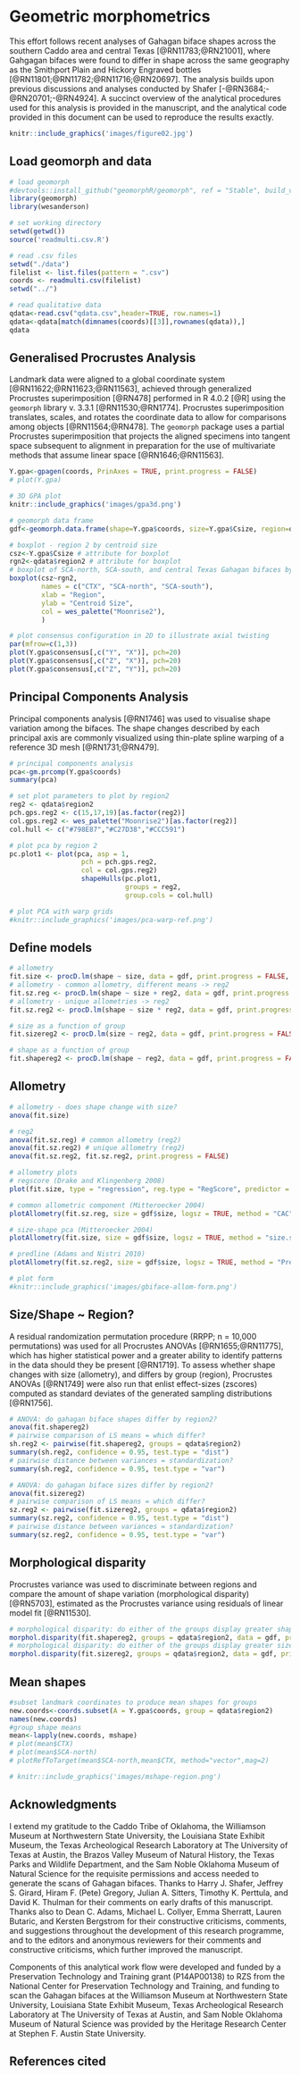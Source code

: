 # Geometric morphometrics

This effort follows recent analyses of Gahagan biface shapes across the southern Caddo area and central Texas [@RN11783;@RN21001], where Gahgagan bifaces were found to differ in shape across the same geography as the Smithport Plain and Hickory Engraved bottles [@RN11801;@RN11782;@RN11716;@RN20697]. The analysis builds upon previous discussions and analyses conducted by Shafer [-@RN3684;-@RN20701;-@RN4924]. A succinct overview of the analytical procedures used for this analysis is provided in the manuscript, and the analytical code provided in this document can be used to reproduce the results exactly.

```r
knitr::include_graphics('images/figure02.jpg')
```

## Load geomorph and data

```r
# load geomorph
#devtools::install_github("geomorphR/geomorph", ref = "Stable", build_vignettes = TRUE)
library(geomorph)
library(wesanderson)

# set working directory
setwd(getwd())
source('readmulti.csv.R')

# read .csv files
setwd("./data")
filelist <- list.files(pattern = ".csv")
coords <- readmulti.csv(filelist)
setwd("../")

# read qualitative data
qdata<-read.csv("qdata.csv",header=TRUE, row.names=1)
qdata<-qdata[match(dimnames(coords)[[3]],rownames(qdata)),]
qdata
```

## Generalised Procrustes Analysis

Landmark data were aligned to a global coordinate system [@RN11622;@RN11623;@RN11563], achieved through generalized Procrustes superimposition [@RN478] performed in R 4.0.2 [@R] using the `geomorph` library v. 3.3.1 [@RN11530;@RN1774]. Procrustes superimposition translates, scales, and rotates the coordinate data to allow for comparisons among objects [@RN11564;@RN478]. The `geomorph` package uses a partial Procrustes superimposition that projects the aligned specimens into tangent space subsequent to alignment in preparation for the use of multivariate methods that assume linear space [@RN1646;@RN11563]. 

```r
Y.gpa<-gpagen(coords, PrinAxes = TRUE, print.progress = FALSE)
# plot(Y.gpa)

# 3D GPA plot
knitr::include_graphics('images/gpa3d.png')
```

```r
# geomorph data frame
gdf<-geomorph.data.frame(shape=Y.gpa$coords, size=Y.gpa$Csize, region=qdata$region, region2=qdata$region2) 

# boxplot - region 2 by centroid size
csz<-Y.gpa$Csize # attribute for boxplot
rgn2<-qdata$region2 # attribute for boxplot
# boxplot of SCA-north, SCA-south, and central Texas Gahagan bifaces by centroid size
boxplot(csz~rgn2, 
        names = c("CTX", "SCA-north", "SCA-south"),
        xlab = "Region",
        ylab = "Centroid Size",
        col = wes_palette("Moonrise2"),
        )
```

```r
# plot consensus configuration in 2D to illustrate axial twisting
par(mfrow=c(1,3))
plot(Y.gpa$consensus[,c("Y", "X")], pch=20)
plot(Y.gpa$consensus[,c("Z", "X")], pch=20)
plot(Y.gpa$consensus[,c("Z", "Y")], pch=20)
```

## Principal Components Analysis

Principal components analysis [@RN1746] was used to visualise shape variation among the bifaces. The shape changes described by each principal axis are commonly visualized using thin-plate spline warping of a reference 3D mesh [@RN1731;@RN479]. 

```r
# principal components analysis
pca<-gm.prcomp(Y.gpa$coords)
summary(pca)

# set plot parameters to plot by region2
reg2 <- qdata$region2
pch.gps.reg2 <- c(15,17,19)[as.factor(reg2)]
col.gps.reg2 <- wes_palette("Moonrise2")[as.factor(reg2)]
col.hull <- c("#798E87","#C27D38","#CCC591")

# plot pca by region 2
pc.plot1 <- plot(pca, asp = 1,
                  pch = pch.gps.reg2,
                  col = col.gps.reg2)
                  shapeHulls(pc.plot1, 
                             groups = reg2,
                             group.cols = col.hull)
```

```r
# plot PCA with warp grids
#knitr::include_graphics('images/pca-warp-ref.png')
```

## Define models

```r
# allometry
fit.size <- procD.lm(shape ~ size, data = gdf, print.progress = FALSE, iter = 9999)
# allometry - common allometry, different means -> reg2
fit.sz.reg <- procD.lm(shape ~ size + reg2, data = gdf, print.progress = FALSE, iter = 9999)
# allometry - unique allometries -> reg2
fit.sz.reg2 <- procD.lm(shape ~ size * reg2, data = gdf, print.progress = FALSE, iter = 9999)

# size as a function of group
fit.sizereg2 <- procD.lm(size ~ reg2, data = gdf, print.progress = FALSE, iter = 9999)

# shape as a function of group
fit.shapereg2 <- procD.lm(shape ~ reg2, data = gdf, print.progress = FALSE, iter = 9999)
```

## Allometry

```r
# allometry - does shape change with size?
anova(fit.size)

# reg2
anova(fit.sz.reg) # common allometry (reg2)
anova(fit.sz.reg2) # unique allometry (reg2)
anova(fit.sz.reg2, fit.sz.reg2, print.progress = FALSE)

# allometry plots
# regscore (Drake and Klingenberg 2008)
plot(fit.size, type = "regression", reg.type = "RegScore", predictor = log(gdf$size), pch = pch.gps.reg2, col = col.gps.reg2)

# common allometric component (Mitteroecker 2004)
plotAllometry(fit.sz.reg, size = gdf$size, logsz = TRUE, method = "CAC", pch = pch.gps.reg2, col = col.gps.reg2)

# size-shape pca (Mitteroecker 2004)
plotAllometry(fit.size, size = gdf$size, logsz = TRUE, method = "size.shape", pch = pch.gps.reg2, col = col.gps.reg2)

# predline (Adams and Nistri 2010)
plotAllometry(fit.sz.reg2, size = gdf$size, logsz = TRUE, method = "PredLine", pch = pch.gps.reg2, col = col.gps.reg2)
```

```r

# plot form
#knitr::include_graphics('images/gbiface-allom-form.png')
```

## Size/Shape ~ Region?

A residual randomization permutation procedure (RRPP; n = 10,000 permutations) was used for all Procrustes ANOVAs [@RN1655;@RN11775], which has higher statistical power and a greater ability to identify patterns in the data should they be present [@RN1719]. To assess whether shape changes with size (allometry), and differs by group (region), Procrustes ANOVAs [@RN1749] were also run that enlist effect-sizes (zscores) computed as standard deviates of the generated sampling distributions [@RN1756]. 

```r
# ANOVA: do gahagan biface shapes differ by region2?
anova(fit.shapereg2)
# pairwise comparison of LS means = which differ?
sh.reg2 <- pairwise(fit.shapereg2, groups = qdata$region2)
summary(sh.reg2, confidence = 0.95, test.type = "dist")
# pairwise distance between variances = standardization?
summary(sh.reg2, confidence = 0.95, test.type = "var")

# ANOVA: do gahagan biface sizes differ by region2?
anova(fit.sizereg2)
# pairwise comparison of LS means = which differ?
sz.reg2 <- pairwise(fit.sizereg2, groups = qdata$region2)
summary(sz.reg2, confidence = 0.95, test.type = "dist")
# pairwise distance between variances = standardization?
summary(sz.reg2, confidence = 0.95, test.type = "var")
```

## Morphological disparity

Procrustes variance was used to discriminate between regions and compare the amount of shape variation (morphological disparity) [@RN5703], estimated as the Procrustes variance using residuals of linear model fit [@RN11530]. 

```r
# morphological disparity: do either of the groups display greater shape variation among individuals relative to the other group?
morphol.disparity(fit.shapereg2, groups = qdata$region2, data = gdf, print.progress = FALSE, iter = 9999)
# morphological disparity: do either of the groups display greater size variation among individuals relative to the other group?
morphol.disparity(fit.sizereg2, groups = qdata$region2, data = gdf, print.progress = FALSE, iter = 9999)
```

## Mean shapes

```r
#subset landmark coordinates to produce mean shapes for groups
new.coords<-coords.subset(A = Y.gpa$coords, group = qdata$region2)
names(new.coords)
#group shape means
mean<-lapply(new.coords, mshape)
# plot(mean$CTX)
# plot(mean$SCA-north)
# plotRefToTarget(mean$SCA-north,mean$CTX, method="vector",mag=2)

```

```r

# knitr::include_graphics('images/mshape-region.png')

```

## Acknowledgments

I extend my gratitude to the Caddo Tribe of Oklahoma, the Williamson Museum at Northwestern State University, the Louisiana State Exhibit Museum, the Texas Archeological Research Laboratory at The University of Texas at Austin, the Brazos Valley Museum of Natural History, the Texas Parks and Wildlife Department, and the Sam Noble Oklahoma Museum of Natural Science for the requisite permissions and access needed to generate the scans of Gahagan bifaces. Thanks to Harry J. Shafer, Jeffrey S. Girard, Hiram F. (Pete) Gregory, Julian A. Sitters, Timothy K. Perttula, and David K. Thulman for their comments on early drafts of this manuscript. Thanks also to Dean C. Adams, Michael L. Collyer, Emma Sherratt, Lauren Butaric, and Kersten Bergstrom for their constructive criticisms, comments, and suggestions throughout the development of this research programme, and to the editors and anonymous reviewers for their comments and constructive criticisms, which further improved the manuscript.

Components of this analytical work flow were developed and funded by a Preservation Technology and Training grant (P14AP00138) to RZS from the National Center for Preservation Technology and Training, and funding to scan the Gahagan bifaces at the Williamson Museum at Northwestern State University, Louisiana State Exhibit Museum, Texas Archeological Research Laboratory at The University of Texas at Austin, and Sam Noble Oklahoma Museum of Natural Science was provided by the Heritage Research Center at Stephen F. Austin State University.

## References cited
